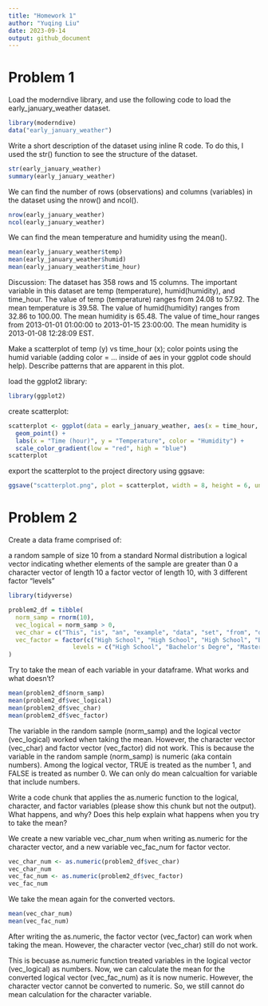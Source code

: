 ```yaml
---
title: "Homework 1"
author: "Yuqing Liu"
date: 2023-09-14
output: github_document
---
```


# Problem 1
Load the moderndive library, and use the following code to load the early_january_weather dataset.
```r
library(moderndive)
data("early_january_weather")
```
Write a short description of the dataset using inline R code. To do this, I used the str() function to see the structure of the dataset.
```r
str(early_january_weather)
summary(early_january_weather)
```

We can find the number of rows (observations) and columns (variables) in the dataset using the nrow() and ncol().
```r
nrow(early_january_weather)
ncol(early_january_weather)
```

We can find the mean temperature and humidity using the mean().
```r
mean(early_january_weather$temp)
mean(early_january_weather$humid)
mean(early_january_weather$time_hour)
```

Discussion:
The dataset has 358 rows and 15 columns.
The important variable in this dataset are temp (temperature), humid(humidity), and time_hour. 
The value of temp (temperature) ranges from 24.08 to 57.92. The mean temperature is 39.58.
The value of humid(humidity) ranges from 32.86 to 100.00. The mean humidity is 65.48. 
The value of time_hour ranges from 2013-01-01 01:00:00 to 2013-01-15 23:00:00. The mean humidity is 2013-01-08 12:28:09 EST.

Make a scatterplot of temp (y) vs time_hour (x); color points using the humid variable (adding color = ... inside of aes in your ggplot code should help). Describe patterns that are apparent in this plot.

load the ggplot2 library:
```r
library(ggplot2)
```
create scatterplot:
```r
scatterplot <- ggplot(data = early_january_weather, aes(x = time_hour, y = temp, color = humid)) +
  geom_point() +
  labs(x = "Time (hour)", y = "Temperature", color = "Humidity") +
  scale_color_gradient(low = "red", high = "blue")
scatterplot
```
export the scatterplot to the project directory using ggsave:
```r
ggsave("scatterplot.png", plot = scatterplot, width = 8, height = 6, units = "in")
```

# Problem 2

Create a data frame comprised of:

a random sample of size 10 from a standard Normal distribution
a logical vector indicating whether elements of the sample are greater than 0
a character vector of length 10
a factor vector of length 10, with 3 different factor “levels”

```r
library(tidyverse)

problem2_df = tibble(
  norm_samp = rnorm(10),
  vec_logical = norm_samp > 0,
  vec_char = c("This", "is", "an", "example", "data", "set", "from", "question", "number", "two"),
  vec_factor = factor(c("High School", "High School", "High School", "Bachelor's Degre", "Bachelor's Degre", "Bachelor's Degre", "Master's Degree", "Master's Degree", "Bachelor's Degre", "Master's Degree"),
                  levels = c("High School", "Bachelor's Degre", "Master's Degree"), labels = c(1, 2, 3))
)

```

Try to take the mean of each variable in your dataframe. What works and what doesn’t?
```r
mean(problem2_df$norm_samp)
mean(problem2_df$vec_logical)
mean(problem2_df$vec_char)
mean(problem2_df$vec_factor)
```
The variable in the random sample (norm_samp) and the logical vector (vec_logical) worked when taking the mean. However, the character vector (vec_char) and factor vector (vec_factor) did not work. 
This is because the variable in the random sample (norm_samp) is numeric (aka contain numbers). Among the logical vector, TRUE is treated as the number 1, and FALSE is treated as number 0. We can only do mean calcualtion for variable that include numbers. 

Write a code chunk that applies the as.numeric function to the logical, character, and factor variables (please show this chunk but not the output). What happens, and why? Does this help explain what happens when you try to take the mean?

We create a new variable vec_char_num when writing as.numeric for the character vector, and a new variable vec_fac_num for factor vector. 
```r
vec_char_num <- as.numeric(problem2_df$vec_char)
vec_char_num 
vec_fac_num <- as.numeric(problem2_df$vec_factor)
vec_fac_num
```

We take the mean again for the converted vectors. 
```r
mean(vec_char_num)
mean(vec_fac_num)
```

After writing the as.numeric, the factor vector (vec_factor) can work when taking the mean. However, the character vector (vec_char) still do not work. 

This is becuase as.numeric function treated variables in the logical vector (vec_logical) as numbers. Now, we can calculate the mean for the converted logical vector (vec_fac_num) as it is now numeric. However, the character vector cannot be converted to numeric. So, we still cannot do mean calculation for the character variable. 
